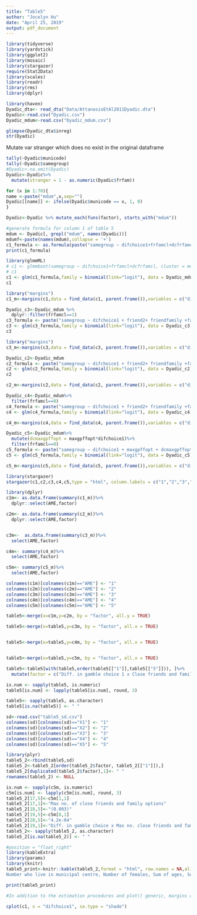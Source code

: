```yaml
---
title: "Table5"
author: "Jocelyn Hu"
date: "April 25, 2019"
output: pdf_document
---
```

```r
library(tidyverse)
library(yardstick)
library(ggplot2)
library(mosaic)
library(stargazer)
require(Stat2Data)
library(scales)
library(readr)
library(rms)
library(dplyr)
```

```r
library(haven)
Dyadic_dta<- read_dta("Data/AttanasioEtAl2011Dyadic.dta")
Dyadic<-read.csv("Dyadic.csv")
Dyadic_mdum<-read.csv("Dyadic_mdum.csv")
```

```r
glimpse(Dyadic_dta$inreg)
str(Dyadic)
```


Mutate var stranger which does no exist in the original dataframe 
```r
tally(~Dyadic$municode)
tally(~Dyadic$samegroup)
#Dyadic<-na.omit(Dyadic) 
Dyadic<-Dyadic%>%
  mutate(stranger = 1 - as.numeric(Dyadic$frfam))

```

```r

for (x in 1:70){
name <-paste("mdum",x,sep="")
Dyadic[[name]] <- ifelse(Dyadic$municode == x, 1, 0)
}
```

```r
Dyadic<-Dyadic %>% mutate_each(funs(factor), starts_with("mdum"))

```

<!-- ```{r} -->
<!-- pervar<-c("samegroup","friend2","friendfamily","stranger", "frfam","family2", "friend1", "family1", "frfamcl", "difurban", "diffemale","difmarried") -->
<!-- for (i in pervar) { -->
<!-- Dyadic[[i]] <- (as.numeric(Dyadic[[i]]))*100 -->
<!-- } -->

<!-- Dyadic[["sumtcons"]] <- (as.numeric(Dyadic[["sumtcons"]]))/1000 -->

<!-- Dyadic[["diftcons"]] <- (as.numeric(Dyadic[["diftcons"]]))/1000 -->
<!-- ``` -->

<!-- ```{r} -->
<!-- pervar<-c("samegroup","friend2","friendfamily","stranger", "frfam","family2", "friend1", "family1", "difurban","frfamcl", "diffemale","difmarried") -->

<!-- for (i in pervar) { -->
<!-- Dyadic[[i]] <- (as.numeric(Dyadic[[i]]))/100 -->
<!-- } -->

<!-- ``` -->

```r
#generate formula for column 1 of table 5
mdum <- Dyadic[, grepl("mdum", names(Dyadic))]
mdumf<-paste(names(mdum),collapse = '+')
c1_formula <- as.formula(paste("samegroup ~ difchoice1+frfamcl+dcfrfamcl+",mdumf))
print(c1_formula)
```

```r
library(glmmML)
# c1 <- glmmboot(samegroup ~ difchoice1+frfamcl+dcfrfamcl, cluster = municode,family = binomial, data = Dyadic)
# c1
c1 <- glm(c1_formula,family = binomial(link="logit"), data = Dyadic_mdum)
c1
```

```r
library("margins")
c1_m<-margins(c1,data = find_data(c1, parent.frame()),variables = c("difchoice1","frfamcl","dcfrfamcl"),type = c("response","link"),vcov = stats::vcov(c1), vce = c("delta", "simulation", "bootstrap",  "none"), iterations = 50L, unit_ses = FALSE, eps = 1e-07)
```


```r

Dyadic_c3<-Dyadic_mdum %>%
  dplyr::filter(frfamcl==1)
c3_formula <- paste("samegroup ~ difchoice1 + friend2+ friendfamily +family2 +friend1 +difurban +diffemale+ difyage +difysch +difmarried +difcons+ difhhsize +difwin1+ sumchoice1 +sumurban+ sumfemale +sumyage+ sumysch +nummarried +sumcons+ sumhhsize +sumwin1+",mdumf)
c3 <- glm(c3_formula,family = binomial(link="logit"), data = Dyadic_c3)
c3
```

```r
library("margins")
c3_m<-margins(c3,data = find_data(c3, parent.frame()),variables = c("difchoice1","friend2","friendfamily","family2","friend1"),type = c("response","link"),vcov = stats::vcov(c3), vce = c("delta", "simulation", "bootstrap",  "none"), iterations = 50L, unit_ses = FALSE, eps = 1e-07)

```



```r
Dyadic_c2<-Dyadic_mdum
c2_formula <- paste("samegroup ~ difchoice1 + friend2+ friendfamily +family2 +friend1 +family1 + frfamcl + dcfrfamcl + difurban +diffemale+ difyage +difysch +difmarried +difcons+ difhhsize +difwin1+ sumchoice1 +sumurban+ sumfemale +sumyage+ sumysch +nummarried +sumcons+ sumhhsize +sumwin1+",mdumf)
c2 <- glm(c2_formula,family = binomial(link="logit"), data = Dyadic_c2)
c2
```

```r
c2_m<-margins(c2,data = find_data(c2, parent.frame()),variables = c("difchoice1","frfamcl","dcfrfamcl","friend2","friendfamily","family2","friend1","family1"),type = c("response","link"),vcov = stats::vcov(c2), vce = c("delta", "simulation", "bootstrap",  "none"), iterations = 50L, unit_ses = FALSE, eps = 1e-07)

```

```r
Dyadic_c4<-Dyadic_mdum%>%
  filter(frfamcl==0)
c4_formula <- paste("samegroup ~ difchoice1 + friend2+ friendfamily +family2 +friend1 +family1+difurban +diffemale+ difyage +difysch +difmarried +difcons+ difhhsize +difwin1+ sumchoice1 +sumurban+ sumfemale +sumyage+ sumysch +nummarried +sumcons+ sumhhsize +sumwin1+",mdumf)
c4 <- glm(c4_formula,family = binomial(link="logit"), data = Dyadic_c4)
```

```r

c4_m<-margins(c4,data = find_data(c4, parent.frame()),variables = c("difchoice1","friend2","friendfamily","family2","friend1","family1"),type = c("response","link"),vcov = stats::vcov(c4), vce = c("delta", "simulation", "bootstrap",  "none"), iterations = 50L, unit_ses = FALSE, eps = 1e-07)

```

```r
Dyadic_c5<-Dyadic_mdum%>%
  mutate(dcmaxgpffopt = maxgpffopt*difchoice1)%>%
  filter(frfamcl==0)
c5_formula <- paste("samegroup ~ difchoice1 + maxgpffopt + dcmaxgpffopt + difgpffopt + friend2+ family2 +friendfamily +friend1 +family1+difurban +diffemale+ difyage +difysch +difmarried +difcons+ difhhsize +difwin1+ sumchoice1 +sumurban+ sumfemale +sumyage+ sumysch +nummarried +sumcons+ sumhhsize +sumwin1+",mdumf)
c5 <- glm(c5_formula,family = binomial(link="logit"), data = Dyadic_c5)


```

```r
c5_m<-margins(c5,data = find_data(c5, parent.frame()),variables = c("difchoice1","maxgpffopt","dcmaxgpffopt","friend2","family2","friendfamily","friend1","family1"),type = c("response","link"),vcov = stats::vcov(c5), vce = c("delta", "simulation", "bootstrap",  "none"), iterations = 50L, unit_ses = FALSE, eps = 1e-07)

```



```r
library(stargazer)
stargazer(c1,c2,c3,c4,c5,type = "html", column.labels = c("1","2","3","4","5"), column.separate = NULL,dep.var.labels= "Same group",title=" Logit Regression of: Dyadic analysis of assortative mathcing on rosk attitudes Results",align=TRUE, out="table5_models.htm",omit.stat=c("LL","ser","f"),ci=FALSE, ci.level=0.90,no.space=TRUE)

```

```r
library(dplyr)
c1m<- as.data.frame(summary(c1_m))%>%
  dplyr::select(AME,factor)
```

```r
c2m<- as.data.frame(summary(c2_m))%>%
  dplyr::select(AME,factor)


c3m<-  as.data.frame(summary(c3_m))%>%
  select(AME,factor)

c4m<- summary(c4_m)%>%
  select(AME,factor)

c5m<- summary(c5_m)%>%
  select(AME,factor)

colnames(c1m)[colnames(c1m)=="AME"] <- "1"
colnames(c2m)[colnames(c2m)=="AME"] <- "2"
colnames(c3m)[colnames(c3m)=="AME"] <- "3"
colnames(c4m)[colnames(c4m)=="AME"] <- "4"
colnames(c5m)[colnames(c5m)=="AME"] <- "5" 
```

```r
table5<-merge(x=c1m,y=c2m, by = "factor", all.y = TRUE)

table5<-merge(x=table5,y=c3m, by = "factor", all.x = TRUE)


table5<-merge(x=table5,y=c4m, by = "factor", all.x = TRUE)


table5<-merge(x=table5,y=c5m, by = "factor", all.x = TRUE)
```


```r
table5<-table5[with(table5,order(table5[["1"]],table5[["5"]])), ]%>%
  mutate(factor = c("Diff. in gamble choice 1 x Close friends and family","Difference in gamble choice (round 1)","Close friends and family","One recognised kinship","Both recognised kinship","One recognised friendship, other kinship","One recognised friendship","Both recognised friendship"))

```

```r
is.num <- sapply(table5, is.numeric)
table5[is.num] <- lapply(table5[is.num], round, 3)
```

```r
table5<- sapply(table5, as.character)
table5[is.na(table5)] <- " "

```

```r
sd<-read.csv("table5_sd.csv")
colnames(sd)[colnames(sd)=="X1"] <- "1"
colnames(sd)[colnames(sd)=="X2"] <- "2"
colnames(sd)[colnames(sd)=="X3"] <- "3"
colnames(sd)[colnames(sd)=="X4"] <- "4"
colnames(sd)[colnames(sd)=="X5"] <- "5" 


```

```r
library(plyr)
table5_2<-rbind(table5,sd)
table5_2<-table5_2[order(table5_2$factor, table5_2[["1"]]),]
table5_2[duplicated(table5_2$factor),1]<- " "
rownames(table5_2) <- NULL
```

```r
is.num <- sapply(c5m, is.numeric)
c5m[is.num] <- lapply(c5m[is.num], round, 3)
table5_2[17,5]<-c5m[1,1]
table5_2[17,1]<-"Max no. of close friends and family options"
table5_2[18,5]<-"(0.003)"
table5_2[19,5]<-c5m[8,1]
table5_2[20,5]<-"4.2e-04"
table5_2[19,1]<-"Diff. in gamble choice x Max no. close friends and family options "
table5_2<- sapply(table5_2, as.character)
table5_2[is.na(table5_2)] <- " "
```



```r
#position = "float_right" 
library(kableExtra)
library(params)
library(knitr)
table5_print<-knitr::kable(table5_2,format = "html", row.names = NA,align = 'c',escape = F,booktabs = T, col.names = c("","1","2","3","4","5"))%>%add_header_above(c(" " = 1, "All dyads" = 2,"Close friends and family" = 1, "Other dyads" = 2))%>%  kable_styling(bootstrap_options = c("striped"), full_width = F, font_size = 16)%>%add_header_above(c("Table 5: Dyadic analysis of assortative matching on risk attitudes"=6))%>% add_footnote("Notes: Marginal effects reported. Corresponding standard errors (in parentheses) adjusted to account for non-independence within municipalities by clustering; *** - sig. at 1% level; ** - sig. at 5% level; * - sig. at 10% level. # - 4 additional municipalities were dropped from this regression because, in one, all of the dyads joined the same group and, in three, none of the dyads joined the same group; ## - Controls included: One lives in municipal centre, one not, Different genders, Difference in age, Difference in years of schooling, Difference in marital status, Difference in log household consumption, Difference in household size, Difference in round 1 winnings, Sum of gamble choices,
Number who live in municipal centre, Number of females, Sum of ages, Sum of years of schooling, Number who are married (not to each other), Sum log household consumption, Sum of household sizes, Sum of round 1 winnings.", notation="alphabet")

print(table5_print)

```





```r
#In addition to the estimation procedures and plot() generic, margins offers several plotting methods for model objects. First, there is a new generic cplot() that displays predictions or marginal effects (from an "lm" or "glm" model) of a variable conditional across values of third variable (or itself). For example, here is a graph of predicted probabilities from a logit model:

cplot(c1, x = "difchoice1", se.type = "shade")
```
